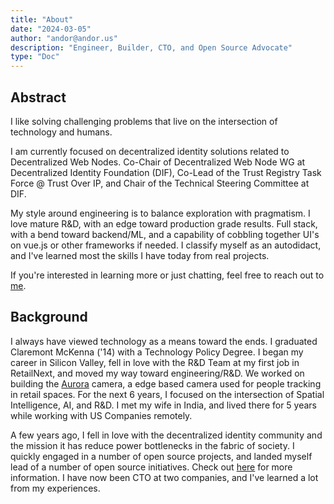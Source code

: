 ```yaml
---
title: "About"
date: "2024-03-05"
author: "andor@andor.us"
description: "Engineer, Builder, CTO, and Open Source Advocate"
type: "Doc"
---
```


## Abstract

I like solving challenging problems that live on the intersection of technology
and humans.

I am currently focused on decentralized identity solutions related to
Decentralized Web Nodes. Co-Chair of Decentralized Web Node WG at Decentralized
Identity Foundation (DIF), Co-Lead of the Trust Registry Task Force @ Trust Over
IP, and Chair of the Technical Steering Committee at DIF.

My style around engineering is to balance exploration with pragmatism. I love
mature R&D, with an edge toward production grade results. Full stack, with a
bend toward backend/ML, and a capability of cobbling together UI's on vue.js or
other frameworks if needed. I classify myself as an autodidact, and I've learned
most the skills I have today from real projects.

If you're interested in learning more or just chatting, feel free to reach out
to [me](/contact).

## Background

I always have viewed technology as a means toward the ends. I graduated
Claremont McKenna ('14) with a Technology Policy Degree. I began my career in
Silicon Valley, fell in love with the R&D Team at my first job in RetailNext,
and moved my way toward engineering/R&D. We worked on building the
[Aurora](https://retailnext.net/product/aurora) camera, a edge based camera used
for people tracking in retail spaces. For the next 6 years, I focused on the
intersection of Spatial Intelligence, AI, and R&D. I met my wife in India, and
lived there for 5 years while working with US Companies remotely.

A few years ago, I fell in love with the decentralized identity community and
the mission it has reduce power bottlenecks in the fabric of society. I quickly
engaged in a number of open source projects, and landed myself lead of a number
of open source initiatives. Check out [here](/opensource) for more information.
I have now been CTO at two companies, and I've learned a lot from my
experiences.
